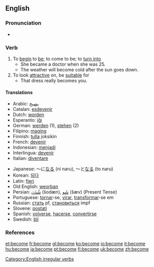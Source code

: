 ==English==

{{rank|body|point|letter|347|become|became|second|United}}

===Pronunciation===
*{{IPA|/bə'kʌm/}}

===Verb===
{{en-verb|becomes|becoming|became|become}}

# To [[begin]] to [[be]]; to come to be; to [[turn into]]
#* She became a doctor when she was 25.
#* The weather will become cold after the sun goes down.
# To look [[attractive]] on, be [[suitable]] for
#* That dress really becomes you.

====Translations====
{{top}}
*Arabic: [[يصبح]]
*Catalan: [[esdevenir]]
*Dutch: [[worden]]
*Esperanto: [[iĝi]]
*German: [[werden]] (1), [[stehen]] (2)
*Filipino: [[magíng]]
*Finnish: [[tulla]] joksikin
*French: [[devenir]]
*Indonesian: [[jadi|menjadi]]
*Interlingua: [[devenir]]
*Italian: [[diventare]]
{{mid}}
*Japanese: ～に[[なる]] (ni naru), ～と[[なる]] (to naru)
*Korean: [[되다]]
*Latin: [[fieri]]
*Old English: [[weorþan]]
*Persian: [[شُدَن]] (šodæn), [[شَو]] (šæv) (Present Tense)
*Portuguese: [[tornar]]-se, [[virar]], [[transformar]]-se em
*Russian: [[стать]] pf, [[становиться]] impf
*Slovene: [[postati]]
*Spanish: [[volverse]], [[hacerse]], [[convertirse]]
*Swedish: [[bli]]
{{bottom}}

===References===
{{R:Century 1911}}
{{R:Webster 1913}}

[[Category:English irregular verbs]]

[[et:become]]
[[fr:become]]
[[gl:become]]
[[ko:become]]
[[io:become]]
[[it:become]]
[[hu:become]]
[[ja:become]]
[[pt:become]]
[[fi:become]]
[[uk:become]]
[[zh:become]]